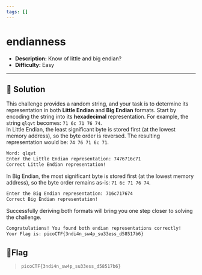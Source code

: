 ---
tags: []
---
# endianness

- **Description:** Know of little and big endian?
- **Difficulty:** Easy

---

## 🔎 Solution
This challenge provides a random string, and your task is to determine its representation in both **Little Endian** and **Big Endian** formats.
Start by encoding the string into its **hexadecimal** representation. For example, the string `qlqvt` becomes: `71 6c 71 76 74`.  
In Little Endian, the least significant byte is stored first (at the lowest memory address), so the byte order is reversed. 
The resulting representation would be: `74 76 71 6c 71`.  
```bash
Word: qlqvt
Enter the Little Endian representation: 7476716c71
Correct Little Endian representation!
```
In Big Endian, the most significant byte is stored first (at the lowest memory address), so the byte order remains as-is: `71 6c 71 76 74`.
```bash
Enter the Big Endian representation: 716c717674
Correct Big Endian representation!
``` 
Successfully deriving both formats will bring you one step closer to solving the challenge.
```bash
Congratulations! You found both endian representations correctly!
Your Flag is: picoCTF{3ndi4n_sw4p_su33ess_d58517b6}
```

## 🚩Flag
> `picoCTF{3ndi4n_sw4p_su33ess_d58517b6}`
